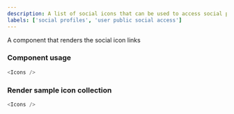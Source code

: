 ```yaml
---
description: A list of social icons that can be used to access social profile of the person
labels: ['social profiles', 'user public social access']
---
```



A component that renders the social icon links

### Component usage

```js
<Icons />
```

### Render sample icon collection

```js live
<Icons />
```
